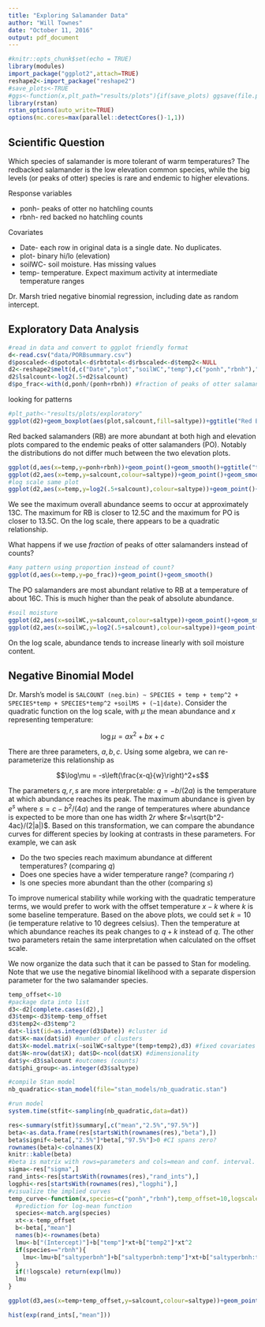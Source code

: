 ```yaml
---
title: "Exploring Salamander Data"
author: "Will Townes"
date: "October 11, 2016"
output: pdf_document
---
```


```r
#knitr::opts_chunk$set(echo = TRUE)
library(modules)
import_package("ggplot2",attach=TRUE)
reshape2<-import_package("reshape2")
#save_plots<-TRUE
#ggs<-function(x,plt_path="results/plots"){if(save_plots) ggsave(file.path(plt_path,x))}
library(rstan)
rstan_options(auto_write=TRUE)
options(mc.cores=max(parallel::detectCores()-1,1))
```

## Scientific Question

Which species of salamander is more tolerant of warm temperatures? The redbacked salamander is the low elevation common species, while the big levels (or peaks of otter) species is rare and endemic to higher elevations.

Response variables

* ponh- peaks of otter no hatchling counts
* rbnh- red backed no hatchling counts

Covariates

* Date- each row in original data is a single date. No duplicates.
* plot- binary hi/lo (elevation)
* soilWC- soil moisture. Has missing values
* temp- temperature. Expect maximum activity at intermediate temperature ranges

Dr. Marsh tried negative binomial regression, including date as random intercept.

## Exploratory Data Analysis

```r
#read in data and convert to ggplot friendly format
d<-read.csv("data/PORBsummary.csv")
d$poscaled<-d$pototal<-d$rbtotal<-d$rbscaled<-d$temp2<-NULL
d2<-reshape2$melt(d,c("Date","plot","soilWC","temp"),c("ponh","rbnh"),"saltype",value.name="salcount")
d2$lsalcount<-log2(.5+d2$salcount)
d$po_frac<-with(d,ponh/(ponh+rbnh)) #fraction of peaks of otter salamanders
```

looking for patterns

```r
#plt_path<-"results/plots/exploratory"
ggplot(d2)+geom_boxplot(aes(plot,salcount,fill=saltype))+ggtitle("Red Backed dominant at both elevations?")
```

Red backed salamanders (RB) are more abundant at both high and elevation plots compared to the endemic peaks of otter salamanders (PO). Notably the distributions do not differ much between the two elevation plots.

```r
ggplot(d,aes(x=temp,y=ponh+rbnh))+geom_point()+geom_smooth()+ggtitle("total salcount vs temperature")
ggplot(d2,aes(x=temp,y=salcount,colour=saltype))+geom_point()+geom_smooth()+ggtitle("salcount by species versus temperature")
#log scale same plot
ggplot(d2,aes(x=temp,y=log2(.5+salcount),colour=saltype))+geom_point()+geom_smooth()+ggtitle("log-abundance by species versus temperature")
```

We see the maximum overall abundance seems to occur at approximately 13C. The maximum for RB is closer to 12.5C and the maximum for PO is closer to 13.5C. On the log scale, there appears to be a quadratic relationship.

What happens if we use *fraction* of peaks of otter salamanders instead of counts?

```r
#any pattern using proportion instead of count?
ggplot(d,aes(x=temp,y=po_frac))+geom_point()+geom_smooth()
```

The PO salamanders are most abundant relative to RB at a temperature of about 16C. This is much higher than the peak of absolute abundance.

```r
#soil moisture
ggplot(d2,aes(x=soilWC,y=salcount,colour=saltype))+geom_point()+geom_smooth()
ggplot(d2,aes(x=soilWC,y=log2(.5+salcount),colour=saltype))+geom_point()+geom_smooth()
```

On the log scale, abundance tends to increase linearly with soil moisture content.

## Negative Binomial Model

Dr. Marsh's model is `SALCOUNT (neg.bin) ~ SPECIES + temp + temp^2 + SPECIES*temp + SPECIES*temp^2 +soilMS + (~1|date)`. Consider the quadratic function on the log scale, with $\mu$ the mean abundance and $x$ representing temperature:

$$\log\mu = ax^2+bx+c$$

There are three parameters, $a,b,c$. Using some algebra, we can re-parameterize this relationship as

$$\log\mu = -s\left(\frac{x-q}{w}\right)^2+s$$

The parameters $q,r,s$ are more interpretable: $q=-b/(2a)$ is the temperature at which abundance reaches its peak. The maximum abundance is given by $e^s$ where $s=c-b^2/(4a)$ and the range of temperatures where abundance is expected to be more than one has width $2r$ where $r=\sqrt{b^2-4ac}/(2|a|)$. Based on this transformation, we can compare the abundance curves for different species by looking at contrasts in these parameters. For example, we can ask

* Do the two species reach maximum abundance at different temperatures? (comparing $q$)
* Does one species have a wider temperature range? (comparing $r$)
* Is one species more abundant than the other (comparing $s$)

To improve numerical stability while working with the quadratic temperature terms, we would prefer to work with the offset temperature $x-k$ where $k$ is some baseline temperature. Based on the above plots, we could set $k=10$ (ie temperature relative to 10 degrees celsius). Then the temperature at which abundance reaches its peak changes to $q+k$ instead of $q$. The other two parameters retain the same interpretation when calculated on the offset scale.

We now organize the data such that it can be passed to Stan for modeling. Note that we use the negative binomial likelihood with a separate dispersion parameter for the two salamander species.

```r
temp_offset<-10
#package data into list
d3<-d2[complete.cases(d2),]
d3$temp<-d3$temp-temp_offset
d3$temp2<-d3$temp^2
dat<-list(id=as.integer(d3$Date)) #cluster id
dat$K<-max(dat$id) #number of clusters
dat$X<-model.matrix(~soilWC+saltype*(temp+temp2),d3) #fixed covariates
dat$N<-nrow(dat$X); dat$D<-ncol(dat$X) #dimensionality
dat$y<-d3$salcount #outcomes (counts)
dat$phi_group<-as.integer(d3$saltype)
```
```r
#compile Stan model
nb_quadratic<-stan_model(file="stan_models/nb_quadratic.stan")
```
```r
#run model
system.time(stfit<-sampling(nb_quadratic,data=dat))
```
```r
res<-summary(stfit)$summary[,c("mean","2.5%","97.5%")]
beta<-as.data.frame(res[startsWith(rownames(res),"beta"),])
beta$signif<-beta[,"2.5%"]*beta[,"97.5%"]>0 #CI spans zero?
rownames(beta)<-colnames(X)
knitr::kable(beta)
#beta is matrix with rows=parameters and cols=mean and conf. interval.
sigma<-res["sigma",]
rand_ints<-res[startsWith(rownames(res),"rand_ints"),]
logphi<-res[startsWith(rownames(res),"logphi"),]
#visualize the implied curves
temp_curve<-function(x,species=c("ponh","rbnh"),temp_offset=10,logscale=TRUE){
  #prediction for log-mean function
  species<-match.arg(species)
  xt<-x-temp_offset
  b<-beta[,"mean"]
  names(b)<-rownames(beta)
  lmu<-b["(Intercept)"]+b["temp"]*xt+b["temp2"]*xt^2
  if(species=="rbnh"){
    lmu<-lmu+b["saltyperbnh"]+b["saltyperbnh:temp"]*xt+b["saltyperbnh:temp2"]*xt^2
  }
  if(!logscale) return(exp(lmu))
  lmu
}

ggplot(d3,aes(x=temp+temp_offset,y=salcount,colour=saltype))+geom_point() + stat_function(fun=function(x){temp_curve(x,"ponh",logscale=FALSE)},colour="black") + stat_function(fun=function(x){temp_curve(x,"rbnh",logscale=FALSE)},colour="black")

hist(exp(rand_ints[,"mean"]))
```

